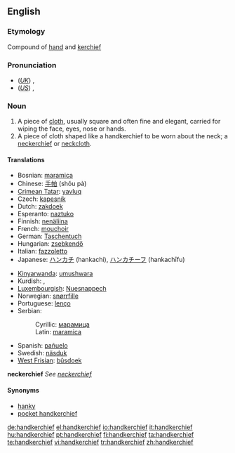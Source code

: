 ==English==

===Etymology===
Compound of [[hand]] and [[kerchief]]

===Pronunciation===
* (''[[Received Pronunciation|UK]]'') {{IPA|/ˈhæŋkətʃɪf/}}, {{SAMPA|/"h{Nk@tSIf/}}
* (''[[General American|US]]'') {{IPA|/ˈhæŋkɚtʃɪf/}}, {{SAMPA|/"h{Nk@`tSIf/}}

===Noun===
{{wikipedia}}
{{en-noun|handkerchieves}}

# A piece of [[cloth]], usually square and often fine and elegant, carried for wiping the face, eyes, nose or hands.
# A piece of cloth shaped like a handkerchief to be worn about the neck; a [[neckerchief]] or [[neckcloth]].

====Translations====
{{trans-top|cloth for wiping the face, eyes, nose or hands}}
* Bosnian: [[maramica#Bosnian|maramica]] {{f}}
* Chinese: [[手帕]] (shǒu pà)
* [[Crimean Tatar]]: [[yavluq]]
* Czech: [[kapesník]] {{m}}
* Dutch: [[zakdoek]] {{m}}
* Esperanto: [[naztuko]]
* Finnish: [[nenäliina]]
* French: [[mouchoir]] {{m}}
* German: [[Taschentuch]] {{m}}
* Hungarian: [[zseb]][[kendő]]
* Italian: [[fazzoletto]] {{m}}
* Japanese: [[ハンカチ]] (hankachi), [[ハンカチーフ]] (hankachīfu)
{{trans-mid}}
* [[Kinyarwanda]]: [[umushwara]]
* Kurdish: {{KUchar|[[ده‌سه‌سڕ]]}}, {{KUchar|[[ده‌سته‌سڕ]]}}
* [[Luxembourgish]]: [[Nuesnappech]]
* Norwegian: [[snørrfille]]
* Portuguese: [[lenço]] {{m}}
* Serbian:
*: Cyrillic: [[марамица#Serbian|марамица]] {{f}}
*: Latin: [[maramica#Serbian|maramica]] {{f}}
* Spanish: [[pañuelo]] {{m}}
* Swedish: [[näsduk]]
* [[West Frisian]]: [[bûsdoek]]
{{trans-bottom}}

'''neckerchief'''
''See [[neckerchief]]''

====Synonyms====
* [[hanky]]
* [[pocket handkerchief]]

[[de:handkerchief]]
[[el:handkerchief]]
[[io:handkerchief]]
[[it:handkerchief]]
[[hu:handkerchief]]
[[pt:handkerchief]]
[[fi:handkerchief]]
[[ta:handkerchief]]
[[te:handkerchief]]
[[vi:handkerchief]]
[[tr:handkerchief]]
[[zh:handkerchief]]